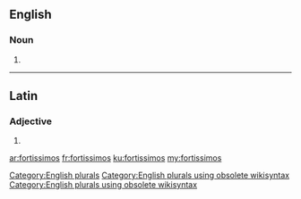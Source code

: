 ==English==

===Noun===
{{head|en}}

# {{plural of|fortissimo}}

[[Category:English plurals]][[Category:English plurals using obsolete wikisyntax]][[Category:English plurals using obsolete wikisyntax]]

----

==Latin==

===Adjective===
{{la-adj-form|fortissimos}}

# {{inflection of|fortissimus||acc|m|p|lang=la}}

[[ar:fortissimos]]
[[fr:fortissimos]]
[[ku:fortissimos]]
[[my:fortissimos]]